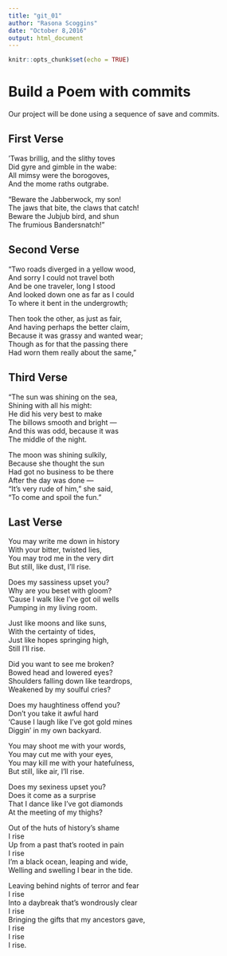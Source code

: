---
title: "git_01"
author: "Rasona Scoggins"
date: "October 8,2016"
output: html_document
---

```{r setup, include=FALSE}
knitr::opts_chunk$set(echo = TRUE)
```
# Build a Poem with commits
Our project will be done using a sequence of save and commits.

## First Verse 
’Twas brillig, and the slithy toves  
      Did gyre and gimble in the wabe:  
All mimsy were the borogoves,  
      And the mome raths outgrabe.  

“Beware the Jabberwock, my son!  
      The jaws that bite, the claws that catch!  
Beware the Jubjub bird, and shun  
      The frumious Bandersnatch!”   

## Second Verse
"Two roads diverged in a yellow wood,  
And sorry I could not travel both  
And be one traveler, long I stood  
And looked down one as far as I could  
To where it bent in the undergrowth;  

Then took the other, as just as fair,  
And having perhaps the better claim,  
Because it was grassy and wanted wear;  
Though as for that the passing there  
Had worn them really about the same,"  

## Third Verse
"The sun was shining on the sea,  
      Shining with all his might:  
He did his very best to make  
      The billows smooth and bright —  
And this was odd, because it was  
      The middle of the night.  

The moon was shining sulkily,  
      Because she thought the sun  
Had got no business to be there  
      After the day was done —  
"It's very rude of him," she said,  
      "To come and spoil the fun."   

## Last Verse
You may write me down in history  
With your bitter, twisted lies,  
You may trod me in the very dirt  
But still, like dust, I’ll rise.  

Does my sassiness upset you?  
Why are you beset with gloom?  
‘Cause I walk like I’ve got oil wells  
Pumping in my living room.  

Just like moons and like suns,  
With the certainty of tides,  
Just like hopes springing high,  
Still I’ll rise.  

Did you want to see me broken?  
Bowed head and lowered eyes?  
Shoulders falling down like teardrops,  
Weakened by my soulful cries?  

Does my haughtiness offend you?  
Don’t you take it awful hard  
‘Cause I laugh like I’ve got gold mines  
Diggin’ in my own backyard.  

You may shoot me with your words,  
You may cut me with your eyes,  
You may kill me with your hatefulness,  
But still, like air, I’ll rise.  

Does my sexiness upset you?  
Does it come as a surprise  
That I dance like I’ve got diamonds  
At the meeting of my thighs?  

Out of the huts of history’s shame  
I rise  
Up from a past that’s rooted in pain  
I rise  
I’m a black ocean, leaping and wide,  
Welling and swelling I bear in the tide.  

Leaving behind nights of terror and fear  
I rise  
Into a daybreak that’s wondrously clear  
I rise  
Bringing the gifts that my ancestors gave,   
I rise  
I rise  
I rise.  
